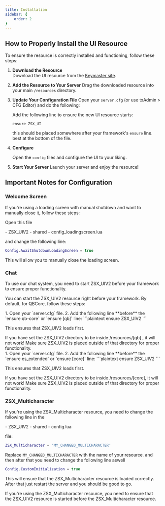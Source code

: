 ```yaml
---
title: Installation
sidebar: {
    order: 2
}
---
```

## How to Properly Install the UI Resource
To ensure the resource is correctly installed and functioning, follow these steps:


<Steps>

1. **Download the Resource**  
   Download the UI resource from the [Keymaster site](https://keymaster.fivem.net/).

2. **Add the Resource to Your Server**
    Drag the downloaded resource into your main `/resources` directory.

3. **Update Your Configuration File**
    Open your `server.cfg` (or use txAdmin > CFG Editor) and do the following:  
  
    Add the following line to ensure the new UI resource starts:  
    ```plaintext
    ensure ZSX_UI
    ```
    this should be placed somewhere after your framework's `ensure` line. best at the bottom of the file.

4. **Configure**

    Open the `config` files and configure the UI to your liking.

5. **Start Your Server**
    Launch your server and enjoy the resource!

</Steps>

## Important Notes for Configuration

### Welcome Screen

If you're using a loading screen with manual shutdown and want to manually close it, follow these steps:

Open this file

<FileTree>
- ZSX_UIV2
 - shared
  - config_loadingscreen.lua
</FileTree>

and change the following line:

```lua
Config.AwaitShutdownLoadingScreen = true
```
This will allow you to manually close the loading screen.

### Chat

To use our chat system, you need to start ZSX_UIV2 before your framework to ensure proper functionality.

You can start the ZSX_UIV2 resource right before your framework. By default, for QBCore, follow these steps:
<Tabs> 
<TabItem label ="QB-Core/Qbox"> 

<Steps>
1. Open your `server.cfg` file.
2. Add the following line **before** the `ensure qb-core` or `ensure [qb]` line:
```plaintext
ensure ZSX_UIV2
```

</Steps>

This ensures that ZSX_UIV2 loads first.

<Aside type="caution"> 
If you have set the ZSX_UIV2 directory to be inside /resources/[qb] , it will not work! Make sure ZSX_UIV2 is placed outside of that directory for proper functionality.
</Aside>

</TabItem>

<TabItem label ="ESX"> 

<Steps>
1. Open your `server.cfg` file.
2. Add the following line **before** the `ensure es_extended` or `ensure [core]` line:
```plaintext
ensure ZSX_UIV2
```

</Steps>

This ensures that ZSX_UIV2 loads first.

<Aside type="caution">
If you have set the ZSX_UIV2 directory to be inside /resources/[core], it will not work! Make sure ZSX_UIV2 is placed outside of that directory for proper functionality.
</Aside>


### ZSX_Multicharacter

If you're using the ZSX_Multicharacter resource, you need to change the following line in the

<FileTree>
- ZSX_UIV2
 - shared
  - config.lua
</FileTree>

file:

```lua
ZSX_Multicharacter = 'MY_CHANGED_MULTICHARACTER'
```

Replace `MY_CHANGED_MULTICHARACTER` with the name of your resource. and then after that you need to change the following line aswell

```lua
Config.CustomInitialization = true
```

This will ensure that the ZSX_Multicharacter resource is loaded correctly. After that just restart the server and you should be good to go.

<Aside type="note">
If you're using the ZSX_Multicharacter resource, you need to ensure that the ZSX_UIV2 resource is started before the ZSX_Multicharacter resource.
</Aside>